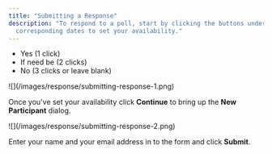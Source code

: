 ```yaml
---
title: "Submitting a Response"
description: "To respond to a poll, start by clicking the buttons under the
  corresponding dates to set your availability."
---
```


- Yes (1 click)
- If need be (2 clicks)
- No (3 clicks or leave blank)

<Frame>![](/images/response/submitting-response-1.png)</Frame>

Once you've set your availability click **Continue** to bring up the **New
Participant** dialog.

<Frame caption="The New Pariticpant Dialog">
  ![](/images/response/submitting-response-2.png)
</Frame>

Enter your name and your email address in to the form and click **Submit**.
